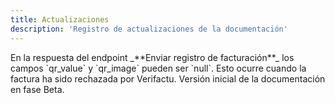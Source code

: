 ```yaml
---
title: Actualizaciones
description: 'Registro de actualizaciones de la documentación'
---
```


<Update label="2025-03-25" description="v1.0.1beta">
  En la respuesta del endpoint _**Enviar registro de facturación**_ los campos `qr_value` y `qr_image` pueden ser `null`. Esto ocurre cuando la factura ha sido rechazada por Verifactu.
</Update>

<Update label="2025-01-08" description="v1.0.0beta">
  Versión inicial de la documentación en fase Beta.
</Update>
